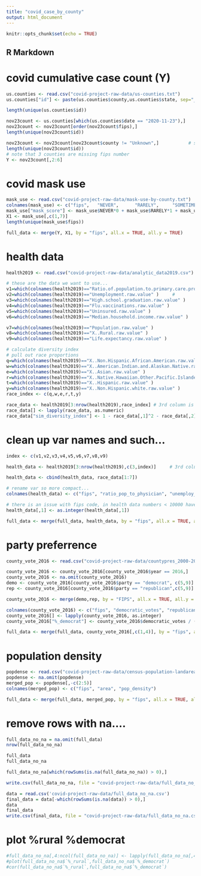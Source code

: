 ```yaml
---
title: "covid_case_by_county"
output: html_document
---
```


```r
knitr::opts_chunk$set(echo = TRUE)
```

## R Markdown

# covid cumulative case count (Y)
```r
us.counties <- read.csv("covid-project-raw-data/us-counties.txt")
us.counties["id"] <- paste(us.counties$county,us.counties$state, sep="_")

length(unique(us.counties$id))
```

```r
nov23count <- us.counties[which(us.counties$date == "2020-11-23"),]           # extract data on nov 23th
nov23count <- nov23count[order(nov23count$fips),]                                   # order by county
length(unique(nov23count$id))                                               # calculate how many data points are left...
```


```r
nov23count <- nov23count[nov23count$county != "Unknown",]           # some counties are unknown so I removed them...
length(unique(nov23count$id))
# note that 3 counties are missing fips number
Y <- nov23count[,2:6]
```


# covid mask use

```r
mask_use <- read.csv("covid-project-raw-data/mask-use-by-county.txt")
colnames(mask_use) <- c("fips",   "NEVER",      "RARELY",     "SOMETIMES",  "FREQUENTLY", "ALWAYS")
mask_use["mask_score"] <- mask_use$NEVER*0 + mask_use$RARELY*1 + mask_use$SOMETIMES*2 + mask_use$FREQUENTLY*3 + mask_use$ALWAYS*4
X1 <- mask_use[,c(1,7)]
length(unique(mask_use$fips))
```

```r
full_data <- merge(Y, X1, by = "fips", all.x = TRUE, all.y = TRUE)     # Keep all rows of both data frames
```


# health data
```r
health2019 <- read.csv("covid-project-raw-data/analytic_data2019.csv")
```

```r
# these are the data we want to use...
v1=which(colnames(health2019)=="Ratio.of.population.to.primary.care.providers.other.than.physicians." )     # Population to Primary Care Physicians ratio
v2=which(colnames(health2019)=="Unemployment.raw.value" )     # 
v3=which(colnames(health2019)=="High.school.graduation.raw.value" )
v4=which(colnames(health2019)=="Flu.vaccinations.raw.value" )
v5=which(colnames(health2019)=="Uninsured.raw.value" )
v6=which(colnames(health2019)=="Median.household.income.raw.value" )

v7=which(colnames(health2019)=="Population.raw.value" )
v8=which(colnames(health2019)=="X..Rural.raw.value" )
v9=which(colnames(health2019)=="Life.expectancy.raw.value" )

```

```r
# calculate diversity index
# pull out race proportions
q=which(colnames(health2019)=="X..Non.Hispanic.African.American.raw.value" )
w=which(colnames(health2019)=="X..American.Indian.and.Alaskan.Native.raw.value" )
e=which(colnames(health2019)=="X..Asian.raw.value" )
r=which(colnames(health2019)=="X..Native.Hawaiian.Other.Pacific.Islander.raw.value" )
t=which(colnames(health2019)=="X..Hispanic.raw.value" )
y=which(colnames(health2019)=="X..Non.Hispanic.white.raw.value" )
race_index <- c(q,w,e,r,t,y)

race_data <- health2019[3:nrow(health2019),race_index] # 3rd column is the fips number for each county, 1st row is not data, 2nd row is nation-wide values
race_data[] <- lapply(race_data, as.numeric)
race_data["sim_diversity_index"] <- 1 - race_data[,1]^2 - race_data[,2]^2 - race_data[,3]^2 - race_data[,4]^2 - race_data[,5]^2 - race_data[,6]^2

```


# clean up var names and such...
```r
index <- c(v1,v2,v3,v4,v5,v6,v7,v8,v9)

health_data <- health2019[3:nrow(health2019),c(3,index)]     # 3rd column is the fips number for each county, 1st row is not data, 2nd row is nation-wide values

health_data <- cbind(health_data, race_data[1:7])

# rename var so more compact...
colnames(health_data) <- c("fips", "ratio_pop_to_physician", "unemploy_rate", "HS_grad_rate", "flu_vacc_%", "uninsured", "median_income", "pop_size", "%_rural", "life_expectancy", "non_hispanic_african_american","american_indian","asian","native_hawaiian","hispanic","non_hispanic_white","sim_diversity_index")

# there is an issue with fips code, in health data numbers < 10000 have a 0 in front (ie: 015034)
health_data[,1] <- as.integer(health_data[,1])
```

```r
full_data <- merge(full_data, health_data, by = "fips", all.x = TRUE, all.y = TRUE)     # Keep all rows of both data frames
```


# party preferrence
```r
county_vote_2016 <- read.csv("covid-project-raw-data/countypres_2000-2016.csv")     # read in data

county_vote_2016 <- county_vote_2016[county_vote_2016$year == 2016,]               # only used 2016 election
county_vote_2016 <- na.omit(county_vote_2016)                                      # remove na rows
demo <- county_vote_2016[county_vote_2016$party == "democrat", c(5,9)]             # take democratic votes
rep <- county_vote_2016[county_vote_2016$party == "republican",c(5,9)]             # take republican votes

county_vote_2016 <- merge(demo,rep, by = "FIPS", all.x = TRUE, all.y = TRUE)      # merge back into dataframe

colnames(county_vote_2016) <- c("fips", "democratic_votes", "republican_votes")
county_vote_2016[] <- lapply(county_vote_2016, as.integer)
county_vote_2016["%_democrat"] <- county_vote_2016$democratic_votes / (county_vote_2016$democratic_votes+ county_vote_2016$republican_votes)

full_data <- merge(full_data, county_vote_2016[,c(1,4)], by = "fips", all.x = TRUE, all.y = TRUE)    

```

# population density
```r
popdense <- read.csv("covid-project-raw-data/census-population-landarea.csv")
popdense <- na.omit(popdense)
merged_pop <- popdense[,-c(2:5)]
colnames(merged_pop) <- c("fips", "area", "pop_density")

```

```r
full_data <- merge(full_data, merged_pop, by = "fips", all.x = TRUE, all.y = TRUE)     # Keep all rows of both data frames
```

# remove rows with na....
```r
full_data_no_na = na.omit(full_data)
nrow(full_data_no_na)

full_data
full_data_no_na

full_data_no_na[which(rowSums(is.na(full_data_no_na)) > 0),]

write.csv(full_data_no_na, file = "covid-project-raw-data/full_data_no_na.csv")


```


```r
data = read.csv('covid-project-raw-data/full_data_no_na.csv')
final_data = data[-which(rowSums(is.na(data)) > 0),]
data
final_data
write.csv(final_data, file = "covid-project-raw-data/full_data_no_na.csv")

```

##############################################


# plot %rural %democrat
```r
#full_data_no_na[,4:ncol(full_data_no_na)] <- lapply(full_data_no_na[,4:ncol(full_data_no_na)], as.numeric)
#plot(full_data_no_na$`%_rural`,full_data_no_na$`%_democrat`)
#cor(full_data_no_na$`%_rural`,full_data_no_na$`%_democrat`)
```


